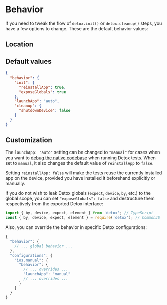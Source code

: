 
# Behavior

If you need to tweak the flow of `detox.init()` or `detox.cleanup()` steps,
you have a few options to change. These are the default behavior values:

## Location

<Location sectionName="behavior" />

## Default values

```json
{
  "behavior": {
    "init": {
      "reinstallApp": true,
      "exposeGlobals": true
    },
    "launchApp": "auto",
    "cleanup": {
      "shutdownDevice": false
    }
  }
}
```

## Customization

The `launchApp: "auto"` setting can be changed to `"manual"` for cases when you want to [debug the
native codebase](../introduction/debugging.mdx) when running Detox tests. When set to `manual`, it also
changes the default value of `reinstallApp` to `false`.

Setting `reinstallApp: false` will make the tests reuse the currently installed app on the device,
provided you have installed it beforehand explicitly or manually.

If you do not wish to leak Detox globals (`expect`, `device`, `by`, etc.) to the global
scope, you can set `"exposeGlobals": false` and destructure them respectively from the
exported Detox interface:

```js
import { by, device, expect, element } from 'detox'; // TypeScript
const { by, device, expect, element } = require('detox'); // CommonJS
```

Also, you can override the behavior in specific Detox configurations:

```js
{
  "behavior": {
    // ... global behavior ...
  },
  "configurations": {
    "ios.manual": {
      "behavior": {
        // ... overrides ...
        "launchApp": "manual"
        // ... overrides ...
      }
    }
  }
}
```
